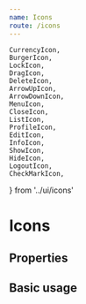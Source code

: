```yaml
---
name: Icons
route: /icons
---
```


    CurrencyIcon,
    BurgerIcon,
    LockIcon,
    DragIcon,
    DeleteIcon,
    ArrowUpIcon,
    ArrowDownIcon,
    MenuIcon,
    CloseIcon,
    ListIcon,
    ProfileIcon,
    EditIcon,
    InfoIcon,
    ShowIcon,
    HideIcon,
    LogoutIcon,
    CheckMarkIcon,
} from '../ui/icons'


# Icons

## Properties

<Props of={CheckMarkIcon} />

## Basic usage

<Playground>
  <div>
    <CurrencyIcon type="primary" />
    <BurgerIcon type="primary" />
    <LockIcon type="primary" />
    <DragIcon type="primary" />
    <CloseIcon type="primary" />
    <CheckMarkIcon type="primary" />
    <ListIcon type="primary" />
    <ProfileIcon type="primary" />
    <EditIcon type="primary" />
    <InfoIcon type="primary" />
    <ShowIcon type="primary" />
    <HideIcon type="primary" />
    <LogoutIcon type="primary" />
    <DeleteIcon type="primary" />
    <ArrowUpIcon type="primary" />
    <ArrowDownIcon type="primary" />
    <MenuIcon type="primary" />
  </div>
  <div>
    <CurrencyIcon type="secondary" />
    <BurgerIcon type="secondary" />
    <LockIcon type="secondary" />
    <DragIcon type="secondary" />
    <CloseIcon type="secondary" />
    <CheckMarkIcon type="secondary" />
    <ListIcon type="secondary" />
    <ProfileIcon type="secondary" />
    <EditIcon type="secondary" />
    <InfoIcon type="secondary" />
    <ShowIcon type="secondary" />
    <HideIcon type="secondary" />
    <LogoutIcon type="secondary" />
    <DeleteIcon type="secondary" />
    <ArrowUpIcon type="secondary" />
    <ArrowDownIcon type="secondary" />
    <MenuIcon type="secondary" />
  </div>
  <div>
    <CurrencyIcon type="error" />
    <BurgerIcon type="error" />
    <LockIcon type="error" />
    <DragIcon type="error" />
    <CloseIcon type="error" />
    <CheckMarkIcon type="error" />
    <ListIcon type="error" />
    <ProfileIcon type="error" />
    <EditIcon type="error" />
    <InfoIcon type="error" />
    <ShowIcon type="error" />
    <HideIcon type="error" />
    <LogoutIcon type="error" />
    <DeleteIcon type="error" />
    <ArrowUpIcon type="error" />
    <ArrowDownIcon type="error" />
    <MenuIcon type="error" />
  </div>
  <div>
    <CurrencyIcon type="success" />
    <BurgerIcon type="success" />
    <LockIcon type="success" />
    <DragIcon type="success" />
    <CloseIcon type="success" />
    <CheckMarkIcon type="success" />
    <ListIcon type="success" />
    <ProfileIcon type="success" />
    <EditIcon type="success" />
    <InfoIcon type="success" />
    <ShowIcon type="success" />
    <HideIcon type="success" />
    <LogoutIcon type="success" />
    <DeleteIcon type="success" />
    <ArrowUpIcon type="success" />
    <ArrowDownIcon type="success" />
    <MenuIcon type="success" />
  </div>
</Playground>
